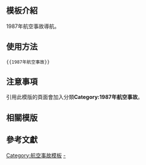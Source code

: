 <includeonly><!-- 在這裡加入模板的保護標識 --></includeonly><noinclude>{{Documentation subpage}}</noinclude>
<!-- 在本行下編輯模板說明 -->

== 模板介紹 ==

1987年航空事故導航。

==使用方法==

<pre>{{1987年航空事故}}</pre>

== 注意事項 ==

引用此模版的頁面會加入分類'''Category:1987年航空事故'''。

== 相關模版 ==

{{歷年航空事故模板}}

== 參考文獻 ==

<includeonly>
<!-- 本行下加入模板的分類 -->
[[Category:航空事故模板]]
[[Category:1987年航空事故|-]]
</includeonly>